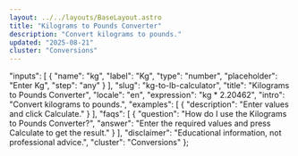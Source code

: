 ```yaml
---
layout: ../../layouts/BaseLayout.astro
title: "Kilograms to Pounds Converter"
description: "Convert kilograms to pounds."
updated: "2025-08-21"
cluster: "Conversions"
---
```



  "inputs": [
    {
      "name": "kg",
      "label": "Kg",
      "type": "number",
      "placeholder": "Enter Kg",
      "step": "any"
    }
  ],
  "slug": "kg-to-lb-calculator",
  "title": "Kilograms to Pounds Converter",
  "locale": "en",
  "expression": "kg * 2.20462",
  "intro": "Convert kilograms to pounds.",
  "examples": [
    {
      "description": "Enter values and click Calculate."
    }
  ],
  "faqs": [
    {
      "question": "How do I use the Kilograms to Pounds Converter?",
      "answer": "Enter the required values and press Calculate to get the result."
    }
  ],
  "disclaimer": "Educational information, not professional advice.",
  "cluster": "Conversions"
};

<Calculator schema={schema} />
